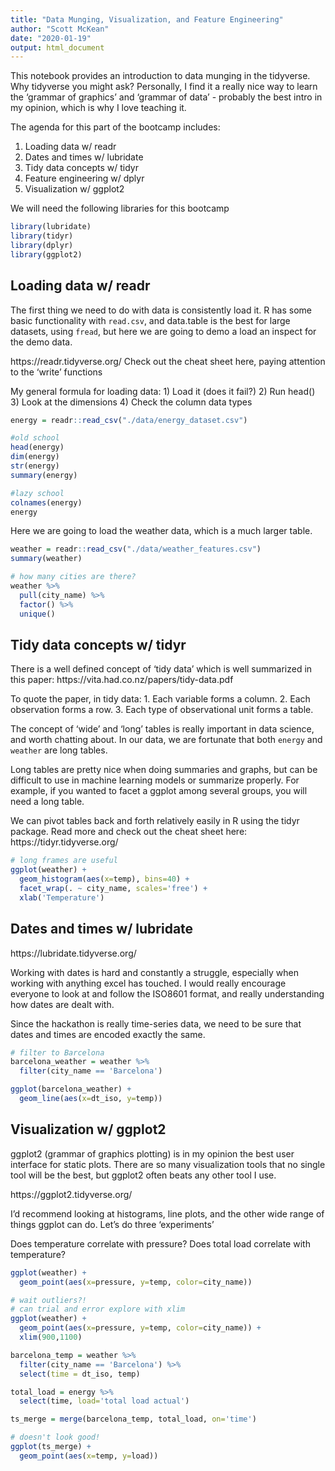 ```yaml
---
title: "Data Munging, Visualization, and Feature Engineering"
author: "Scott McKean"
date: "2020-01-19"
output: html_document
---
```


This notebook provides an introduction to data munging in the tidyverse. Why
tidyverse you might ask? Personally, I find it a really nice way to learn the 
'grammar of graphics' and 'grammar of data' - probably the best intro in my 
opinion, which is why I love teaching it.

The agenda for this part of the bootcamp includes:

1. Loading data w/ readr
2. Dates and times w/ lubridate
3. Tidy data concepts w/ tidyr
4. Feature engineering w/ dplyr
5. Visualization w/ ggplot2

We will need the following libraries for this bootcamp

```r
library(lubridate)
library(tidyr)
library(dplyr)
library(ggplot2)
```

## Loading data w/ readr

The first thing we need to do with data is consistently load it. R has some 
basic functionality with `read.csv`, and data.table is the best for large
datasets, using `fread`, but here we are going to demo a load an inspect for
the demo data.

https://readr.tidyverse.org/
Check out the cheat sheet here, paying attention to the 'write' functions

My general formula for loading data:
1) Load it (does it fail?)
2) Run head()
3) Look at the dimensions
4) Check the column data types

```r
energy = readr::read_csv("./data/energy_dataset.csv")

#old school
head(energy)
dim(energy)
str(energy)
summary(energy)

#lazy school
colnames(energy)
energy
```
Here we are going to load the weather data, which is a much larger table.

```r
weather = readr::read_csv("./data/weather_features.csv")
summary(weather)

# how many cities are there?
weather %>% 
  pull(city_name) %>%
  factor() %>% 
  unique()
```
## Tidy data concepts w/ tidyr

There is a well defined concept of 'tidy data' which is well summarized in this paper: https://vita.had.co.nz/papers/tidy-data.pdf

To quote the paper, in tidy data:
1. Each variable forms a column.
2. Each observation forms a row.
3. Each type of observational unit forms a table.

The concept of 'wide' and 'long' tables is really important in data science,
and worth chatting about. In our data, we are fortunate that both `energy` and `weather` are long tables.

Long tables are pretty nice when doing summaries and graphs, but can be difficult
to use in machine learning models or summarize properly. For example, if you
wanted to facet a ggplot among several groups, you will need a long table.

We can pivot tables back and forth relatively easily in R using the tidyr package. Read more and check out the cheat sheet here: https://tidyr.tidyverse.org/

```r
# long frames are useful
ggplot(weather) +
  geom_histogram(aes(x=temp), bins=40) +
  facet_wrap(. ~ city_name, scales='free') +
  xlab('Temperature')
```
## Dates and times w/ lubridate

https://lubridate.tidyverse.org/

Working with dates is hard and constantly a struggle, especially when working
with anything excel has touched. I would really encourage everyone to look at and follow the ISO8601 format, and really understanding how dates are dealt with. 

Since the hackathon is really time-series data, we need to be sure that dates and times are encoded exactly the same.

```r
# filter to Barcelona
barcelona_weather = weather %>%
  filter(city_name == 'Barcelona')

ggplot(barcelona_weather) +
  geom_line(aes(x=dt_iso, y=temp))
```

## Visualization w/ ggplot2
ggplot2 (grammar of graphics plotting) is in my opinion the best user interface
for static plots. There are so many visualization tools that no single tool
will be the best, but ggplot2 often beats any other tool I use.

https://ggplot2.tidyverse.org/

I'd recommend looking at histograms, line plots, and the other wide range
of things ggplot can do. Let's do three 'experiments'

Does temperature correlate with pressure?
Does total load correlate with temperature?

```r
ggplot(weather) +
  geom_point(aes(x=pressure, y=temp, color=city_name))

# wait outliers?!
# can trial and error explore with xlim
ggplot(weather) +
  geom_point(aes(x=pressure, y=temp, color=city_name)) +
  xlim(900,1100)
```


```r
barcelona_temp = weather %>%
  filter(city_name == 'Barcelona') %>%
  select(time = dt_iso, temp)

total_load = energy %>%
  select(time, load='total load actual')

ts_merge = merge(barcelona_temp, total_load, on='time')

# doesn't look good!
ggplot(ts_merge) +
  geom_point(aes(x=temp, y=load)) 
```


